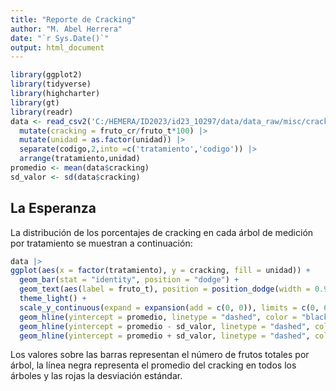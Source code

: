 ```yaml
---
title: "Reporte de Cracking"
author: "M. Abel Herrera"
date: "`r Sys.Date()`"
output: html_document
---
```


```r
library(ggplot2)
library(tidyverse)
library(highcharter)
library(gt)
library(readr)
data <- read_csv2('C:/HEMERA/ID2023/id23_10297/data/data_raw/misc/cracking_la_esperanza_20231123.csv') |>
  mutate(cracking = fruto_cr/fruto_t*100) |>
  mutate(unidad = as.factor(unidad)) |> 
  separate(codigo,2,into =c('tratamiento','codigo')) |>
  arrange(tratamiento,unidad)
promedio <- mean(data$cracking)
sd_valor <- sd(data$cracking)
```

## La Esperanza

La distribución de los porcentajes de cracking en cada árbol de medición por tratamiento se muestran a continuación:

```r
data |> 
ggplot(aes(x = factor(tratamiento), y = cracking, fill = unidad)) +
  geom_bar(stat = "identity", position = "dodge") +
  geom_text(aes(label = fruto_t), position = position_dodge(width = 0.9), vjust = -0.5) +
  theme_light() +
  scale_y_continuous(expand = expansion(add = c(0, 0)), limits = c(0, 60)) +
  geom_hline(yintercept = promedio, linetype = "dashed", color = "black", linewidth = .5) +
  geom_hline(yintercept = promedio - sd_valor, linetype = "dashed", color = "red", linewidth = .5) +
  geom_hline(yintercept = promedio + sd_valor, linetype = "dashed", color = "red", linewidth = .5)
```

Los valores sobre las barras representan el número de frutos totales por árbol, la línea negra representa el promedio del cracking en todos los árboles y las rojas la desviación estándar.
